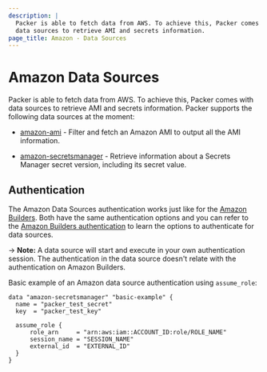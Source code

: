 ```yaml
---
description: |
  Packer is able to fetch data from AWS. To achieve this, Packer comes with
  data sources to retrieve AMI and secrets information.
page_title: Amazon - Data Sources
---
```


# Amazon Data Sources

Packer is able to fetch data from AWS. To achieve this, Packer comes with data sources to retrieve AMI and secrets information.
Packer supports the following data sources at the moment:

- [amazon-ami](/docs/datasources/amazon/ami) - Filter and fetch an Amazon AMI to output all the AMI information.

- [amazon-secretsmanager](/docs/datasources/amazon/secretsmanager) - Retrieve information
about a Secrets Manager secret version, including its secret value.


## Authentication

The Amazon Data Sources authentication works just like for the [Amazon Builders](/docs/builders/amazon). Both
have the same authentication options and you can refer to the [Amazon Builders authentication](/docs/builders/amazon#authentication)
to learn the options to authenticate for data sources.

-> **Note:** A data source will start and execute in your own authentication session. The authentication in the data source
doesn't relate with the authentication on Amazon Builders.

Basic example of an Amazon data source authentication using `assume_role`:

```hcl
data "amazon-secretsmanager" "basic-example" {
  name = "packer_test_secret"
  key  = "packer_test_key"

  assume_role {
      role_arn     = "arn:aws:iam::ACCOUNT_ID:role/ROLE_NAME"
      session_name = "SESSION_NAME"
      external_id  = "EXTERNAL_ID"
  }
}
```
